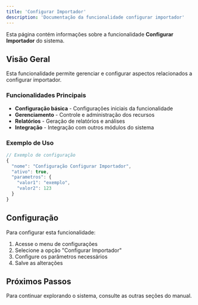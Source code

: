 ```yaml
---
title: 'Configurar Importador'
description: 'Documentação da funcionalidade configurar importador'
---
```


Esta página contém informações sobre a funcionalidade **Configurar Importador** do sistema.

## Visão Geral

Esta funcionalidade permite gerenciar e configurar aspectos relacionados a configurar importador.

### Funcionalidades Principais

- **Configuração básica** - Configurações iniciais da funcionalidade
- **Gerenciamento** - Controle e administração dos recursos
- **Relatórios** - Geração de relatórios e análises
- **Integração** - Integração com outros módulos do sistema

### Exemplo de Uso

```javascript
// Exemplo de configuração
{
  "nome": "Configuração Configurar Importador",
  "ativo": true,
  "parametros": {
    "valor1": "exemplo",
    "valor2": 123
  }
}
```

## Configuração

Para configurar esta funcionalidade:

1. Acesse o menu de configurações
2. Selecione a opção "Configurar Importador"
3. Configure os parâmetros necessários
4. Salve as alterações

## Próximos Passos

Para continuar explorando o sistema, consulte as outras seções do manual.
